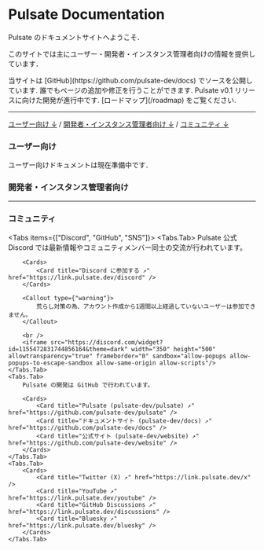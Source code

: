 
# Pulsate Documentation

Pulsate のドキュメントサイトへようこそ．

このサイトでは主にユーザー・開発者・インスタンス管理者向けの情報を提供しています．

<Callout>
  当サイトは [GitHub](https://github.com/pulsate-dev/docs)
  でソースを公開しています. 誰でもページの追加や修正を行うことができます.
</Callout>

<Callout type="info">
  Pulsate v0.1 リリースに向けた開発が進行中です.
  [ロードマップ](/roadmap) をご覧ください.
</Callout>

---

[ユーザー向け ↓](#ユーザー向け) / [開発者・インスタンス管理者向け ↓](#開発者インスタンス管理者向け) / [コミュニティ ↓](#コミュニティ)

<Cards>
  <Card title="Pulsateについて" href="/community/project/about" />
  <Card title="ロードマップ" href="/roadmap" />
</Cards>

### ユーザー向け

<Callout type="info">
    ユーザー向けドキュメントは現在準備中です．
</Callout>

### 開発者・インスタンス管理者向け

<Cards>
  <Card title="APIリファレンス ↗" href="https://link.pulsate.dev/api" />
</Cards>

---

### コミュニティ

<Tabs items={["Discord", "GitHub", "SNS"]}>
    <Tabs.Tab>
        Pulsate 公式Discord では最新情報やコミュニティメンバー同士の交流が行われています。

        <Cards>
            <Card title="Discord に参加する ↗" href="https://link.pulsate.dev/discord" />
        </Cards>

        <Callout type={"warning"}>
            荒らし対策の為、アカウント作成から1週間以上経過していないユーザーは参加できません。
        </Callout>

        <br />
        <iframe src="https://discord.com/widget?id=1155472831744856164&theme=dark" width="350" height="500" allowtransparency="true" frameborder="0" sandbox="allow-popups allow-popups-to-escape-sandbox allow-same-origin allow-scripts"/>
    </Tabs.Tab>
    <Tabs.Tab>
        Pulsate の開発は GitHub で行われています。

        <Cards>
            <Card title="Pulsate (pulsate-dev/pulsate) ↗" href="https://github.com/pulsate-dev/pulsate" />
            <Card title="ドキュメントサイト (pulsate-dev/docs) ↗" href="https://github.com/pulsate-dev/docs" />
            <Card title="公式サイト (pulsate-dev/website) ↗" href="https://github.com/pulsate-dev/website" />
        </Cards>
    </Tabs.Tab>
    <Tabs.Tab>
        <Cards>
            <Card title="Twitter (X) ↗" href="https://link.pulsate.dev/x" />
            <Card title="YouTube ↗" href="https://link.pulsate.dev/youtube" />
            <Card title="GitHub Discussions ↗" href="https://link.pulsate.dev/discussions" />
            <Card title="Bluesky ↗" href="https://link.pulsate.dev/bluesky" />
        </Cards>
    </Tabs.Tab>
</Tabs>
